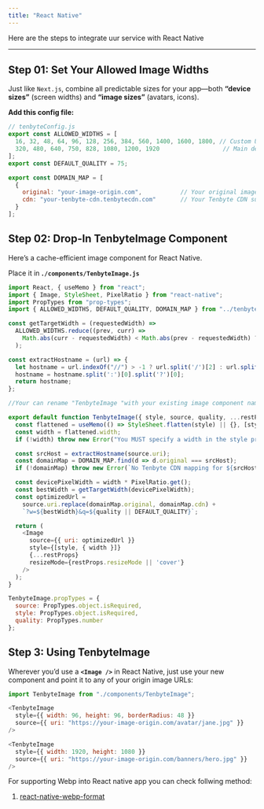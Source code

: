 ```yaml
---
title: "React Native"
---
```

Here are the steps to integrate uur service with React Native

---
## **Step 01: Set Your Allowed Image Widths**

Just like `Next.js`, combine all predictable sizes for your app—both **“device sizes”** (screen widths) and **“image sizes”** (avatars, icons).

**Add this config file:**

```js
// tenbyteConfig.js
export const ALLOWED_WIDTHS = [
  16, 32, 48, 64, 96, 128, 256, 384, 560, 1400, 1600, 1800, // Custom UI/thumbnail sizes
  320, 480, 640, 750, 828, 1080, 1200, 1920                  // Main device widths
];
export const DEFAULT_QUALITY = 75;

export const DOMAIN_MAP = [
  {
    original: "your-image-origin.com",           // Your original image host/domain
    cdn: "your-tenbyte-cdn.tenbytecdn.com"       // Your Tenbyte CDN subdomain
  }
];
```
## **Step 02: Drop-In TenbyteImage Component**

Here’s a cache-efficient image component for React Native.

Place it in **`./components/TenbyteImage.js`** 
```js
import React, { useMemo } from "react";
import { Image, StyleSheet, PixelRatio } from "react-native";
import PropTypes from "prop-types";
import { ALLOWED_WIDTHS, DEFAULT_QUALITY, DOMAIN_MAP } from "../tenbyteConfig";

const getTargetWidth = (requestedWidth) =>
  ALLOWED_WIDTHS.reduce((prev, curr) =>
    Math.abs(curr - requestedWidth) < Math.abs(prev - requestedWidth) ? curr : prev
  );

const extractHostname = (url) => {
  let hostname = url.indexOf("//") > -1 ? url.split('/')[2] : url.split('/')[0];
  hostname = hostname.split(':')[0].split('?')[0];
  return hostname;
};

//Your can rename "TenbyteImage "with your existing image component name

export default function TenbyteImage({ style, source, quality, ...restProps }) {
  const flattened = useMemo(() => StyleSheet.flatten(style) || {}, [style]);
  const width = flattened.width;
  if (!width) throw new Error("You MUST specify a width in the style prop");

  const srcHost = extractHostname(source.uri);
  const domainMap = DOMAIN_MAP.find(d => d.original === srcHost);
  if (!domainMap) throw new Error(`No Tenbyte CDN mapping for ${srcHost}`);

  const devicePixelWidth = width * PixelRatio.get();
  const bestWidth = getTargetWidth(devicePixelWidth);
  const optimizedUrl =
    source.uri.replace(domainMap.original, domainMap.cdn) +
    `?w=${bestWidth}&q=${quality || DEFAULT_QUALITY}`;

  return (
    <Image
      source={{ uri: optimizedUrl }}
      style={[style, { width }]}
      {...restProps}
      resizeMode={restProps.resizeMode || 'cover'}
    />
  );
}

TenbyteImage.propTypes = {
  source: PropTypes.object.isRequired,
  style: PropTypes.object.isRequired,
  quality: PropTypes.number
};
```

## **Step 3: Using TenbyteImage**

Wherever you’d use a **`<Image />`** in React Native, just use your new component and point it to any of your origin image URLs:
```js
import TenbyteImage from "./components/TenbyteImage";

<TenbyteImage
  style={{ width: 96, height: 96, borderRadius: 48 }}
  source={{ uri: "https://your-image-origin.com/avatar/jane.jpg" }}
/>

<TenbyteImage
  style={{ width: 1920, height: 1080 }}
  source={{ uri: "https://your-image-origin.com/banners/hero.jpg" }}
/>
```
For supporting Webp into React native app you can check follwing method:

1. [react-native-webp-format](https://www.npmjs.com/package/react-native-webp-format)
